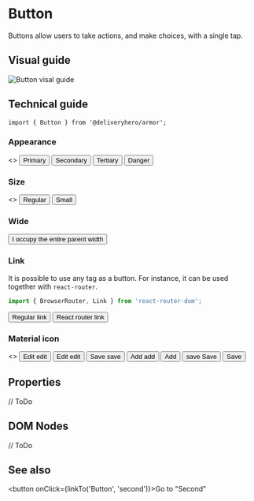 
<Meta title="Guide|Components/Button" component={Button} />

# Button

Buttons allow users to take actions, and make choices, with a single tap.

## Visual guide

![Button visal guide](/storybook-tryout/Components/Button/visual.png)

## Technical guide

~~~
import { Button } from '@deliveryhero/armor';
~~~

### Appearance

<Preview>
  <Story name="Appearance">
    <>
        <Button marginRight={2}>Primary</Button>
        <Button secondary marginRight={2}>Secondary</Button>
        <Button tertiary marginRight={2}>Tertiary</Button>
        <Button danger marginRight={2}>Danger</Button>
    </>
  </Story>
</Preview>

### Size

<Preview>
  <Story name="Size">
      <>
           <Button marginRight={2}>Regular</Button>
           <Button small>Small</Button>
      </>
  </Story>
</Preview>

### Wide

<Preview>
  <Story name="Wide">
      <Button wide>I occupy the entire parent width</Button>
  </Story>
</Preview>

### Link

It is possible to use any tag as a button. For instance, it can be used together with `react-router`.

~~~js
import { BrowserRouter, Link } from 'react-router-dom';
~~~

<Preview>
  <Story name="Link">
      <BrowserRouter>
           <Button tag="a" href="https://google.com" target="_blank" marginRight={2}>
               Regular link
           </Button>
           <Button tag={Link} to="/homepage">
               React router link
           </Button>
      </BrowserRouter>
  </Story>
</Preview>

### Material icon

<Preview>
  <Story name="Material icon">
      <>
           <Button marginRight={2}>
               Edit
               <MaterialIcon marginLeft={2}>edit</MaterialIcon>
           </Button>
           <Button marginRight={2}>
               Edit
               <MaterialIcon marginLeft={2} fontSize={22}>edit</MaterialIcon>
           </Button>
           <Button secondary marginRight={2}>
               Save
               <MaterialIcon marginLeft={2}>save</MaterialIcon>
           </Button>
           <Button tertiary marginRight={2}>
               Add
               <MaterialIcon marginLeft={2}>add</MaterialIcon>
           </Button>
           <Button tertiary marginRight={2}>
               Add
               <MaterialIcon marginLeft={2} fontSize={22} icon="add" />
           </Button>
           <Button primary marginRight={2}>
               <MaterialIcon marginRight={2}>save</MaterialIcon>
               Save
           </Button>
           <Button primary marginRight={2}>
               <MaterialIcon marginRight={2} fontSize={22} icon="save" />
               Save
           </Button>
      </>
  </Story>
</Preview>

## Properties

// ToDo

## DOM Nodes

// ToDo

## See also

<button onClick={linkTo('Button', 'second')}>Go to "Second"</button>

